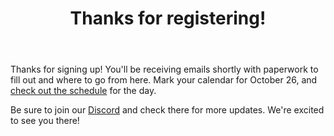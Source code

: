 
<Header sx={{bg: 'accent'}}>


# Thanks for registering!

</Header>


<Container>


Thanks for signing up! You'll be receiving emails shortly with paperwork to fill out and where to go from here.
Mark your calendar for October 26, and <a href="/schedule">check out the schedule</a> for the day.

Be sure to join our <a href="https://discord.gg/wrh38ue3ut">Discord</a> and check there for more updates. We're excited to see you there!

</Container>

